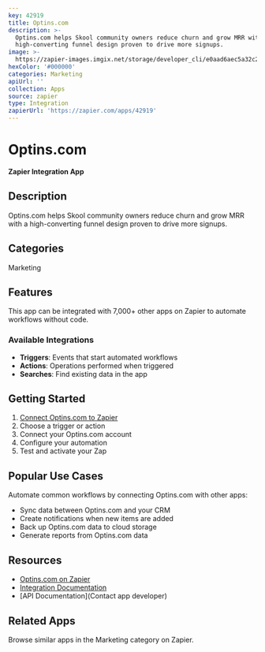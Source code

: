 ```yaml
---
key: 42919
title: Optins.com
description: >-
  Optins.com helps Skool community owners reduce churn and grow MRR with a
  high-converting funnel design proven to drive more signups.
image: >-
  https://zapier-images.imgix.net/storage/developer_cli/e0aad6aec5a32c2e86be0003df6ea8cb.png?auto=format%2Ccompress&ixlib=python-3.0.0&q=50
hexColor: '#000000'
categories: Marketing
apiUrl: ''
collection: Apps
source: zapier
type: Integration
zapierUrl: 'https://zapier.com/apps/42919'
---
```

# Optins.com

**Zapier Integration App**

## Description

Optins.com helps Skool community owners reduce churn and grow MRR with a high-converting funnel design proven to drive more signups.

## Categories

Marketing

## Features

This app can be integrated with 7,000+ other apps on Zapier to automate workflows without code.

### Available Integrations

- **Triggers**: Events that start automated workflows
- **Actions**: Operations performed when triggered
- **Searches**: Find existing data in the app

## Getting Started

1. [Connect Optins.com to Zapier](https://zapier.com/apps/42919)
2. Choose a trigger or action
3. Connect your Optins.com account
4. Configure your automation
5. Test and activate your Zap

## Popular Use Cases

Automate common workflows by connecting Optins.com with other apps:

- Sync data between Optins.com and your CRM
- Create notifications when new items are added
- Back up Optins.com data to cloud storage
- Generate reports from Optins.com data

## Resources

- [Optins.com on Zapier](https://zapier.com/apps/42919)
- [Integration Documentation](https://zapier.com/apps/42919/integrations)
- [API Documentation](Contact app developer)

## Related Apps

Browse similar apps in the Marketing category on Zapier.
